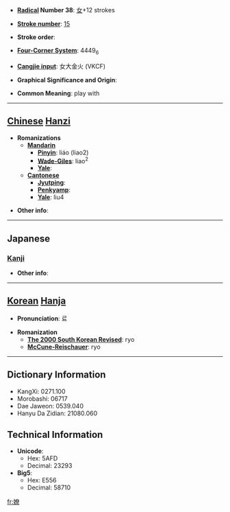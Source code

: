 * '''[[Wiktionary:Chinese radical index| Radical]] Number 38''': [[Wiktionary:Chinese radical index 女|女]]+12 strokes

* '''[[Wiktionary:Chinese total strokes index|Stroke number]]''': [[Wiktionary:Chinese total strokes index 15|15]]

* '''Stroke order''': 

* '''[[Wiktionary:Chinese four corner index|Four-Corner System]]''': 4449<sub>6</sub>

* '''[[Wiktionary:Chinese Cangjie index|Cangjie input]]''': 女大金火 (VKCF)

* '''Graphical Significance and Origin''': 

* '''Common Meaning''': play with

----

== [[Chinese]] [[Hanzi]] ==

* '''Romanizations'''
** '''[[Mandarin]]'''
*** '''[[Pinyin]]''': liáo (liao2)
*** '''[[Wade-Giles]]''': liao<sup>2</sup>
*** '''[[Yale]]''': 
** '''[[Cantonese]]'''
*** '''[[Jyutping]]''':
*** '''[[Penkyamp]]''': 
*** '''[[Yale]]''': liu4

* '''Other info''': 

----

==Japanese==
===[[Kanji]]===
{{kanji|on readings=[[れう]] (reu), [[らう]] (rau)|kun readings=[[たわむれる]] (tawamureru), [[みめよい]] (mimeyoi), [[たわれる]] (tawareru), [[みだれる]] (midareru), [[さとい]] (satoi)}}

* '''Other info''':  

----

== [[Korean]] [[Hanja]] ==

* '''Pronunciation''': 료

* '''Romanization'''
** '''[[The 2000 South Korean Revised Romanization|The 2000 South Korean Revised]]''': ryo
** '''[[McCune-Reischauer]]''': ryo

----

== Dictionary Information ==

* KangXi: 0271.100
* Morobashi: 06717
* Dae Jaweon: 0539.040
* Hanyu Da Zidian: 21080.060

== Technical Information ==

* '''Unicode''':
** Hex: 5AFD
** Decimal: 23293
* '''Big5''':
** Hex: E556
** Decimal: 58710

[[fr:嫽]]